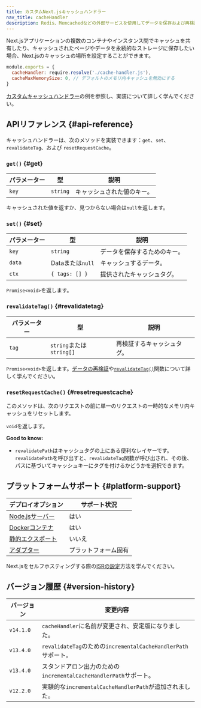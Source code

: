 ```yaml
---
title: カスタムNext.jsキャッシュハンドラー
nav_title: cacheHandler
description: Redis、Memcachedなどの外部サービスを使用してデータを保存および再検証するために使用されるNext.jsキャッシュを設定します。
---
```


Next.jsアプリケーションの複数のコンテナやインスタンス間でキャッシュを共有したり、キャッシュされたページやデータを永続的なストレージに保存したい場合、Next.jsのキャッシュの場所を設定することができます。

```js title="next.config.js"
module.exports = {
  cacheHandler: require.resolve('./cache-handler.js'),
  cacheMaxMemorySize: 0, // デフォルトのメモリ内キャッシュを無効にする
}
```

[カスタムキャッシュハンドラー](/docs/app/guides/self-hosting#configuring-caching)の例を参照し、実装について詳しく学んでください。

## APIリファレンス {#api-reference}

キャッシュハンドラーは、次のメソッドを実装できます：`get`、`set`、`revalidateTag`、および `resetRequestCache`。

### `get()` {#get}

| パラメーター | 型       | 説明                       |
| ------------ | -------- | -------------------------- |
| `key`        | `string` | キャッシュされた値のキー。 |

キャッシュされた値を返すか、見つからない場合は`null`を返します。

### `set()` {#set}

| パラメーター | 型               | 説明                         |
| ------------ | ---------------- | ---------------------------- |
| `key`        | `string`         | データを保存するためのキー。 |
| `data`       | Dataまたは`null` | キャッシュするデータ。       |
| `ctx`        | `{ tags: [] }`   | 提供されたキャッシュタグ。   |

`Promise<void>`を返します。

### `revalidateTag()` {#revalidatetag}

| パラメーター | 型                       | 説明                       |
| ------------ | ------------------------ | -------------------------- |
| `tag`        | `string`または`string[]` | 再検証するキャッシュタグ。 |

`Promise<void>`を返します。[データの再検証](/docs/app/building-your-application/data-fetching/incremental-static-regeneration)や[`revalidateTag()`](/docs/app/api-reference/functions/revalidateTag)関数について詳しく学んでください。

### `resetRequestCache()` {#resetrequestcache}

このメソッドは、次のリクエストの前に単一のリクエストの一時的なメモリ内キャッシュをリセットします。

`void`を返します。

**Good to know:**

- `revalidatePath`はキャッシュタグの上にある便利なレイヤーです。`revalidatePath`を呼び出すと、`revalidateTag`関数が呼び出され、その後、パスに基づいてキャッシュキーにタグを付けるかどうかを選択できます。

## プラットフォームサポート {#platform-support}

| デプロイオプション                                                    | サポート状況         |
| --------------------------------------------------------------------- | -------------------- |
| [Node.jsサーバー](/docs/app/getting-started/deploying#nodejs-server)  | はい                 |
| [Dockerコンテナ](/docs/app/getting-started/deploying#docker)          | はい                 |
| [静的エクスポート](/docs/app/getting-started/deploying#static-export) | いいえ               |
| [アダプター](/docs/app/getting-started/deploying#adapters)            | プラットフォーム固有 |

Next.jsをセルフホスティングする際の[ISRの設定](/docs/app/guides/self-hosting#caching-and-isr)方法を学んでください。

## バージョン履歴 {#version-history}

| バージョン | 変更内容                                                          |
| ---------- | ----------------------------------------------------------------- |
| `v14.1.0`  | `cacheHandler`に名前が変更され、安定版になりました。              |
| `v13.4.0`  | `revalidateTag`のための`incrementalCacheHandlerPath`サポート。    |
| `v13.4.0`  | スタンドアロン出力のための`incrementalCacheHandlerPath`サポート。 |
| `v12.2.0`  | 実験的な`incrementalCacheHandlerPath`が追加されました。           |
